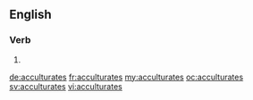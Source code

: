 ==English==

===Verb===
{{head|en|verb form}}

# {{en-third-person singular of|acculturate}}

[[de:acculturates]]
[[fr:acculturates]]
[[my:acculturates]]
[[oc:acculturates]]
[[sv:acculturates]]
[[vi:acculturates]]